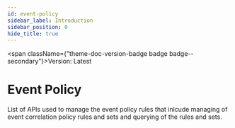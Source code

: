 ```yaml
---
id: event-policy
sidebar_label: Introduction
sidebar_position: 0
hide_title: true
---
```



<span className={"theme-doc-version-badge badge badge--secondary"}>Version: Latest</span>

# Event Policy



List of APIs used to manage the event policy rules that inlcude managing of event correlation policy rules and sets and querying of the rules and sets.


      